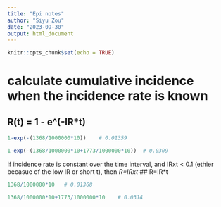 ```yaml
---
title: "Epi notes"
author: "Siyu Zou"
date: "2023-09-30"
output: html_document
---
```


```r
knitr::opts_chunk$set(echo = TRUE)
```

# calculate cumulative incidence when the incidence rate is known
## R(t) = 1 - e^(-IR*t)
```r
1-exp(-(1368/1000000*10))    # 0.01359

1-exp(-(1368/1000000*10+1773/1000000*10))  # 0.0309

```
If incidence rate is constant over the time interval, and IRxt < 0.1 (ethier becasue of the low IR or short t), then *R=IRxt*
## R=IR*t
```r
1368/1000000*10   # 0.01368

1368/1000000*10+1773/1000000*10    # 0.0314
```

